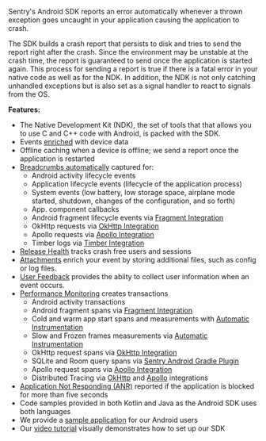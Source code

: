 <Note>

Sentry's Android SDK reports an error automatically whenever a thrown exception goes uncaught in your application causing the application to crash.

The SDK builds a crash report that persists to disk and tries to send the report right after the crash. Since the environment may be unstable at the crash time, the report is guaranteed to send once the application is started again. This process for sending a report is true if there is a fatal error in your native code as well as for the NDK. In addition, the NDK is not only catching unhandled exceptions but is also set as a signal handler to react to signals from the OS.

</Note>

**Features:**

- The Native Development Kit (NDK), the set of tools that that allows you to use C and C++ code with Android, is packed with the SDK.
- Events [enriched](/platforms/android/enriching-events/context/) with device data
- Offline caching when a device is offline; we send a report once the application is restarted
- [Breadcrumbs automatically](/platforms/android/enriching-events/breadcrumbs/#automatic-breadcrumbs) captured for:
    - Android activity lifecycle events
    - Application lifecycle events (lifecycle of the application process)
    - System events (low battery, low storage space, airplane mode started, shutdown, changes of the configuration, and so forth)
    - App. component callbacks
    - Android fragment lifecycle events via [Fragment Integration](/platforms/android/configuration/integrations/fragment/)
    - OkHttp requests via [OkHttp Integration](/platforms/android/configuration/integrations/okhttp/)
    - Apollo requests via [Apollo Integration](/platforms/android/performance/instrumentation/apollo/)
    - Timber logs via [Timber Integration](/platforms/android/configuration/integrations/timber/)
- [Release Health](/product/releases/health/) tracks crash free users and sessions
- [Attachments](/platforms/android/enriching-events/attachments/) enrich your event by storing additional files, such as config or log files.
- [User Feedback](/platforms/android/enriching-events/user-feedback/) provides the abiity to collect user information when an event occurs.
- [Performance Monitoring](/product/performance/) creates transactions
    - Android activity transactions
    - Android fragment spans via [Fragment Integration](/platforms/android/configuration/integrations/fragment/)
    - Cold and warm app start spans and measurements with [Automatic Instrumentation](/platforms/android/performance/instrumentation/automatic-instrumentation/#app-start-instrumentation)
    - Slow and Frozen frames measurements via [Automatic Instrumentation](/platforms/android/performance/instrumentation/automatic-instrumentation/#slow-and-frozen-frames)
    - OkHttp request spans via [OkHttp Integration](/platforms/android/configuration/integrations/okhttp/)
    - SQLite and Room query spans via [Sentry Android Gradle Plugin](/platforms/android/performance/instrumentation/automatic-instrumentation/#sqlite-and-room-instrumentation)
    - Apollo request spans via [Apollo Integration](/platforms/android/performance/instrumentation/apollo/)
    - Distributed Tracing via [OkHttp](/platforms/android/configuration/integrations/okhttp/) and [Apollo](/platforms/android/performance/instrumentation/apollo/) integrations
- [Application Not Responding (ANR)](/platforms/android/configuration/app-not-respond/) reported if the application is blocked for more than five seconds
- Code samples provided in both Kotlin and Java as the Android SDK uses both languages
- We provide a [sample application](https://github.com/getsentry/sentry-java/tree/master/sentry-samples/sentry-samples-android) for our Android users
- Our [video tutorial](/platforms/android/android-video/) visually demonstrates how to set up our SDK
